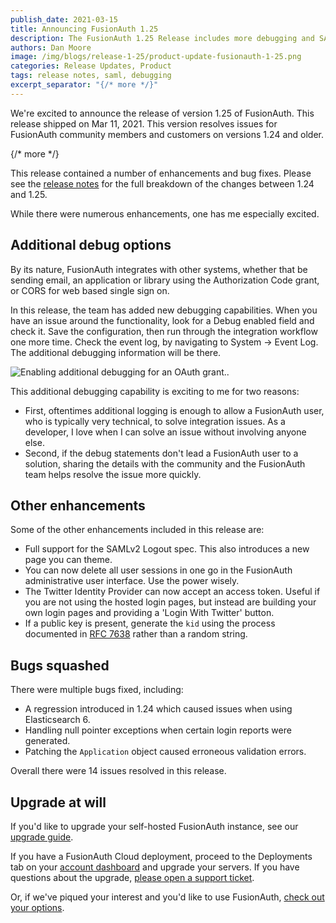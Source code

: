 ```yaml
---
publish_date: 2021-03-15 
title: Announcing FusionAuth 1.25
description: The FusionAuth 1.25 Release includes more debugging and SAMLv2 logout.
authors: Dan Moore
image: /img/blogs/release-1-25/product-update-fusionauth-1-25.png
categories: Release Updates, Product
tags: release notes, saml, debugging
excerpt_separator: "{/* more */}"
---
```


We're excited to announce the release of version 1.25 of FusionAuth. This release shipped on Mar 11, 2021. This version resolves issues for FusionAuth community members and customers on versions 1.24 and older.

{/* more */}

This release contained a number of enhancements and bug fixes. Please see the [release notes](/docs/release-notes/#version-1-25-0) for the full breakdown of the changes between 1.24 and 1.25. 

While there were numerous enhancements, one has me especially excited.

## Additional debug options

By its nature, FusionAuth integrates with other systems, whether that be sending email, an application or library using the Authorization Code grant, or CORS for web based single sign on.

In this release, the team has added new debugging capabilities. When you have an issue around the functionality, look for a <InlineField>Debug enabled</InlineField> field and check it. Save the configuration, then run through the integration workflow one more time. Check the event log, by navigating to <Breadcrumb>System -> Event Log</Breadcrumb>. The additional debugging information will be there.

![Enabling additional debugging for an OAuth grant..](/img/blogs/release-1-25/debug-enabled-v2.png)

This additional debugging capability is exciting to me for two reasons:

* First, oftentimes additional logging is enough to allow a FusionAuth user, who is typically very technical, to solve integration issues. As a developer, I love when I can solve an issue without involving anyone else.
* Second, if the debug statements don't lead a FusionAuth user to a solution, sharing the details with the community and the FusionAuth team helps resolve the issue more quickly.

## Other enhancements

Some of the other enhancements included in this release are:

* Full support for the SAMLv2 Logout spec. This also introduces a new page you can theme.
* You can now delete all user sessions in one go in the FusionAuth administrative user interface. Use the power wisely.
* The Twitter Identity Provider can now accept an access token. Useful if you are not using the hosted login pages, but instead are building your own login pages and providing a 'Login With Twitter' button.
* If a public key is present, generate the `kid` using the process documented in [RFC 7638](https://tools.ietf.org/html/rfc7638) rather than a random string.

## Bugs squashed

There were multiple bugs fixed, including:

* A regression introduced in 1.24 which caused issues when using Elasticsearch 6.
* Handling null pointer exceptions when certain login reports were generated.
* Patching the `Application` object caused erroneous validation errors.

Overall there were 14 issues resolved in this release.

## Upgrade at will

If you'd like to upgrade your self-hosted FusionAuth instance, see our [upgrade guide](/docs/operate/deploy/upgrade). 

If you have a FusionAuth Cloud deployment, proceed to the <Breadcrumb>Deployments</Breadcrumb> tab on your <a href="https://account.fusionauth.io/account/deployment/" target="_blank">account dashboard</a> and upgrade your servers. If you have questions about the upgrade, <a href="https://account.fusionauth.io/account/support/" target="_blank">please open a support ticket</a>.

Or, if we've piqued your interest and you'd like to use FusionAuth, [check out your options](/pricing).
